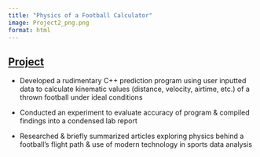 ```yaml
---
title: "Physics of a Football Calculator"
image: Project2_png.png
format: html
---
```


## <a href="https://docs.google.com/document/u/1/d/e/2PACX-1vRsoT1stScQGsM7cOjpLIhTsj112Pmw4Z07N1H9301dRbczgx6CrUPitnSiFQe8VTM9SDL-xSJJsJ_s/pub">Project</a>

- Developed a rudimentary C++ prediction program using user inputted data to calculate kinematic values (distance, velocity, airtime, etc.) of a thrown football under ideal conditions

- Conducted an experiment to evaluate accuracy of program & compiled findings into a condensed lab report

- Researched & briefly summarized articles exploring physics behind a football’s flight path & use of modern technology in sports data analysis
